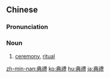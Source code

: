 {{also|典礼}}
==Chinese==
{{zh-forms|s=典礼}}

===Pronunciation===
{{zh-pron
|m=diǎnlǐ
|c=din2 lai5
|mn=tián-lé
|cat=n
}}

===Noun===
{{zh-noun}}
# [[ceremony]], [[ritual]]

[[zh-min-nan:典禮]]
[[ko:典禮]]
[[hu:典禮]]
[[ja:典禮]]